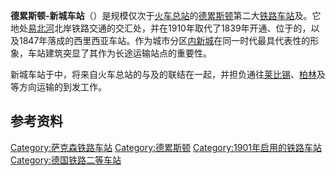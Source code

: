 {{Infobox Deutsche Bahn station
|image=2016-03-04 Bahnhof Dresden-Neustadt by DCB.jpg
|name=[[File:Deutsche_Bahn_AG-Logo.svg|25px]] 德累斯顿-新城车站 [[File:S-Bahn-Logo.svg|20px]]
|ds100=DN
|type={{link-de|分岔站|Trennungsbahnhof}}
|tracks= 8
|code=8010089
|category=[[德国铁路二等车站列表|二等站]]<ref name ="catgories">{{DBCatsURL}}</ref>
| homepage= 
| start= 1901年5月1日
| architect= 
| style= 
| country         = {{GER}}
| state           = {{flag|Saxony}}
|locale=[[德累斯顿|德累斯顿]]
| coordinates= {{coord|51|3|56|N|13|44|27|E|region:DE-BY_type:railwaystation|format=dms|display=inline,title}}
|lines=
*{{link-de|莱比锡－德累斯顿铁路|Bahnstrecke Leipzig–Dresden}}
*{{link-de|皮尔纳－科斯维希铁路|Bahnstrecke Pirna–Coswig}}
*{{link-de|杰钦－德累斯顿-新城铁路|Bahnstrecke Děčín–Dresden-Neustadt}}
*{{link-de|科特布斯－扎雷铁路|Bahnstrecke Cottbus–Żary}}
*{{link-de|格尔利茨－德累斯顿铁路|Bahnstrecke Görlitz–Dresden}}
}}
'''德累斯顿-新城车站'''（{{lang-de|'''Bahnhof Dresden-Neustadt'''}}）是规模仅次于[[德累斯顿火车总站|火车总站]]的[[德累斯顿|德累斯顿]]第二大[[铁路车站|铁路车站]]及{{link-de|长途车站|Fernbahnhof}}。它地处[[易北河|易北河]]北岸铁路交通的交汇处，并在1910年取代了1839年开通、位于{{link-de|莱比锡近郊|Leipziger Vorstadt}}的{{link-de|德累斯顿莱比锡车站|Dresden Leipziger Bahnhof|莱比锡车站}}，以及1847年落成的西里西亚车站。作为城市分区[[内新城_(德累斯顿)|内新城]]在同一时代最具代表性的形象，车站建筑突显了其作为长途运输站点的重要性。

新城车站于{{link-de|德累斯顿铁路枢纽|Eisenbahnknoten Dresden}}中，将来自火车总站的{{link-de|杰钦－德累斯顿-新城铁路|Bahnstrecke Děčín–Dresden-Neustadt}}与{{link-de|莱比锡－德累斯顿铁路|Bahnstrecke Leipzig–Dresden|前往莱比锡}}及{{link-de|格尔利茨－德累斯顿铁路|Bahnstrecke Görlitz–Dresden|前往格尔利茨}}的{{link-de|铁路线|Eisenbahnstrecke}}联结在一起，并担负通往[[莱比锡|莱比锡]]、[[柏林|柏林]]及{{link-de|上卢萨蒂亚|Oberlausitz}}等方向运输的到发工作。

==参考资料==
{{reflist}}

{{DEFAULTSORT:Dresden-Neustadt}}
[[Category:萨克森铁路车站|Category:萨克森铁路车站]]
[[Category:德累斯顿|Category:德累斯顿]]
[[Category:1901年启用的铁路车站|Category:1901年启用的铁路车站]]
[[Category:德国铁路二等车站|Category:德国铁路二等车站]]